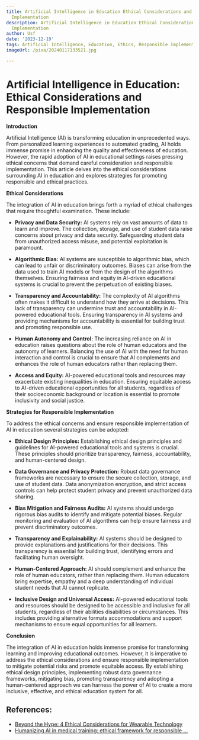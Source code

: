 ```yaml
---
title: Artificial Intelligence in Education Ethical Considerations and Responsible
  Implementation
description: Artificial Intelligence in Education Ethical Considerations and Responsible
  Implementation
author: Usf
date: '2023-12-19'
tags: Artificial Intelligence, Education, Ethics, Responsible Implementation
imageUrl: /pixa/20240117133521.jpg

---
```

# Artificial Intelligence in Education: Ethical Considerations and Responsible Implementation

**Introduction**

Artificial Intelligence (AI) is transforming education in unprecedented ways. From personalized learning experiences to automated grading, AI holds immense promise in enhancing the quality and effectiveness of education. However, the  rapid  adoption of  AI in educational settings raises pressing ethical concerns that demand careful consideration and responsible implementation. This article delves into  the ethical considerations surrounding AI in  education and explores strategies for promoting responsible and ethical practices.

**Ethical Considerations**

The integration of AI in education brings forth a myriad of ethical challenges that require thoughtful examination. These include:

* **Privacy and Data Security:** AI systems  rely on vast amounts  of data to learn and improve. The collection, storage, and use of student  data raise concerns  about privacy  and data security. Safeguarding student  data from unauthorized access misuse, and potential exploitation is paramount.

* **Algorithmic Bias:** AI systems are susceptible to algorithmic  bias, which can  lead to unfair or discriminatory outcomes. Biases can arise from the data used to train AI models or from the design of the algorithms  themselves. Ensuring fairness and equity in  AI-driven educational systems is  crucial to prevent  the perpetuation of existing biases.

* **Transparency and Accountability:** The complexity of AI algorithms often makes it difficult to understand how they arrive  at decisions. This lack of transparency can undermine trust and accountability in AI-powered educational tools. Ensuring transparency in AI systems and providing mechanisms for  accountability  is essential  for building trust and  promoting responsible use.

* **Human Autonomy and Control:** The  increasing reliance on AI in education raises questions about the role of human educators and the  autonomy of learners. Balancing the use of AI with the need for human interaction and control is crucial to ensure that AI complements and enhances the role of human educators rather than replacing them.

* **Access  and Equity:** AI-powered educational tools and  resources may  exacerbate existing  inequalities in education.  Ensuring equitable access to AI-driven educational  opportunities for all students, regardless of their socioeconomic background or location is essential to promote inclusivity and social  justice.

**Strategies for Responsible Implementation**

To  address the ethical concerns and ensure responsible implementation of AI  in education several strategies can be adopted:

* **Ethical Design Principles:** Establishing ethical design principles and  guidelines for AI-powered educational tools and systems is crucial.  These principles should prioritize transparency, fairness, accountability, and human-centered  design.

* **Data Governance and Privacy Protection:** Robust data  governance frameworks are necessary to ensure the secure collection, storage, and use of student data. Data anonymization encryption, and strict access controls can  help  protect student privacy and prevent unauthorized data sharing.

*  **Bias Mitigation and Fairness Audits:** AI systems  should  undergo rigorous bias audits to identify and mitigate potential biases. Regular monitoring and evaluation of AI algorithms  can help ensure fairness  and prevent discriminatory outcomes.

*  **Transparency and  Explainability:** AI systems  should be designed to provide explanations and justifications for their decisions. This transparency is essential for building trust, identifying errors and facilitating  human oversight.

* **Human-Centered Approach:** AI should complement and enhance the role of human educators, rather than replacing them. Human  educators  bring expertise, empathy and a deep understanding of individual  student needs that AI cannot replicate.

* **Inclusive Design and Universal Access:** AI-powered educational tools and resources should be designed to be accessible and inclusive for all students, regardless of their abilities disabilities or circumstances. This includes providing alternative formats accommodations  and support mechanisms to ensure equal opportunities for all learners.

**Conclusion**

The integration of AI in education holds immense promise  for transforming learning and improving educational  outcomes. However, it is imperative to address  the ethical considerations and ensure responsible implementation  to mitigate potential risks  and promote equitable access. By establishing ethical design principles,  implementing  robust data governance frameworks, mitigating bias,  promoting transparency and adopting a human-centered approach we can harness the power of AI  to create a  more inclusive, effective, and  ethical education system for all.

## References:
- [Beyond the Hype: 4 Ethical Considerations for Wearable Technology](https://medium.com/lumen-by-ida-design/beyond-the-hype-4-ethical-considerations-for-wearable-technology-6f1588ac0e1e)
- [Humanizing AI in medical training: ethical framework for responsible ...](https://www.ncbi.nlm.nih.gov/pmc/articles/PMC10227566/)
